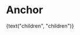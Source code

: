 
<Meta title="Objects/Anchor" component={Anchor} />

# Anchor

<Preview>
  <Story name="default">
    <Anchor
      tag={text("tag", "tag")}
      id={text("id", "id")}
      marker={text("marker", "marker")}
    >
      {text("children", "children")}
    </Anchor>
  </Story>
</Preview>
